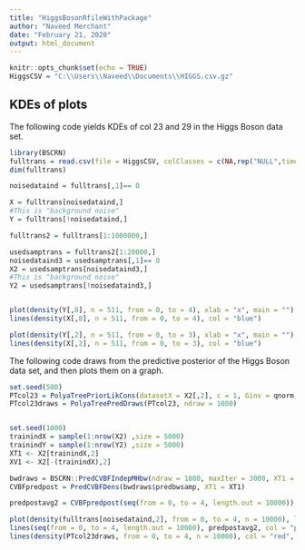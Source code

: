```yaml
---
title: "HiggsBosonRfileWithPackage"
author: "Naveed Merchant"
date: "February 21, 2020"
output: html_document
---
```


```r
knitr::opts_chunk$set(echo = TRUE)
HiggsCSV = "C:\\Users\\Naveed\\Documents\\HIGGS.csv.gz"
```

## KDEs of plots

The following code yields KDEs of col 23 and 29 in the Higgs Boson data set.

```r
library(BSCRN)
fulltrans = read.csv(file = HiggsCSV, colClasses = c(NA,rep("NULL",times = 21),rep(NA,times = 7)), header = FALSE)
dim(fulltrans)

noisedataind = fulltrans[,1]== 0

X = fulltrans[noisedataind,]
#This is "background noise"
Y = fulltrans[!noisedataind,]

fulltrans2 = fulltrans[1:1000000,]

usedsamptrans = fulltrans2[1:20000,]
noisedataind3 = usedsamptrans[,1]== 0
X2 = usedsamptrans[noisedataind3,]
#This is "background noise"
Y2 = usedsamptrans[!noisedataind3,]


plot(density(Y[,8], n = 511, from = 0, to = 4), xlab = "x", main = "")
lines(density(X[,8], n = 511, from = 0, to = 4), col = "blue")

plot(density(Y[,2], n = 511, from = 0, to = 3), xlab = "x", main = "")
lines(density(X[,2], n = 511, from = 0, to = 3), col = "blue")


```

The following code draws from the predictive posterior of the Higgs Boson data set, and then plots them on a graph.

```r
set.seed(500)
PTcol23 = PolyaTreePriorLikCons(datasetX = X2[,2], c = 1, Ginv = qnorm, leveltot = 9)
PTcol23draws = PolyaTreePredDraws(PTcol23, ndraw = 1000)


set.seed(1000)
trainindX = sample(1:nrow(X2) ,size = 5000)
trainindY = sample(1:nrow(Y2) ,size = 5000)
XT1 <- X2[trainindX,2]
XV1 <- X2[-(trainindX),2]

bwdraws = BSCRN::PredCVBFIndepMHbw(ndraw = 1000, maxIter = 3000, XT1 = XT1, XV1 = XV1)
CVBFpredpost = PredCVBFDens(bwdraws$predbwsamp, XT1 = XT1)

predpostavg2 = CVBFpredpost(seq(from = 0, to = 4, length.out = 10000))

plot(density(fulltrans[noisedataind,2], from = 0, to = 4, n = 10000), lwd = 2)
lines(seq(from = 0, to = 4, length.out = 10000), predpostavg2, col = "purple", lwd = 2)
lines(density(PTcol23draws, from = 0, to = 4, n = 10000), col = "red", lwd = 2)





```


